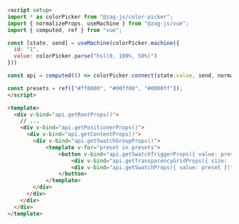 ```html
<script setup>
import * as colorPicker from "@zag-js/color-picker";
import { normalizeProps, useMachine } from "@zag-js/vue";
import { computed, ref } from "vue";

const [state, send] = useMachine(colorPicker.machine({
  id: "1",
  value: colorPicker.parse("hsl(0, 100%, 50%)")
}))

const api = computed(() => colorPicker.connect(state.value, send, normalizeProps));

const presets = ref(["#ff0000", "#00ff00", "#0000ff"]);
</script>

<template>
  <div v-bind="api.getRootProps()">
    // ...
    <div v-bind="api.getPositionerProps()">
      <div v-bind="api.getContentProps()">
        <div v-bind="api.getSwatchGroupProps()">
            <template v-for="preset in presets">
                <button v-bind="api.getSwatchTriggerProps({ value: preset })">
                    <div v-bind="api.getTransparencyGridProps({ size: '4px' })" />
                    <div v-bind="api.getSwatchProps({ value: preset })" />
                </button>
            </template>
        </div>
      </div>
    </div>
  </div>
</template>
```
